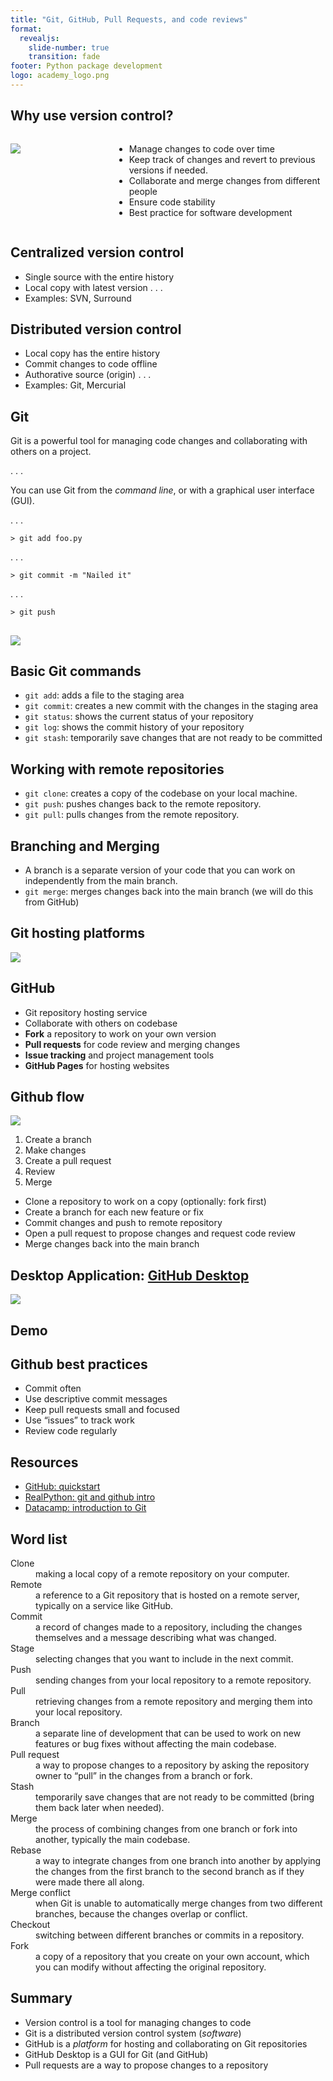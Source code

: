```yaml
---
title: "Git, GitHub, Pull Requests, and code reviews"
format: 
  revealjs:
    slide-number: true
    transition: fade
footer: Python package development
logo: academy_logo.png
---
```




## Why use version control? 

::: {.columns}

::: {.column width="30%"}
![](images/Vadar-VersionControl-300x300.jpg)
:::

::: {.column width="70%" .incremental}
* Manage changes to code over time
* Keep track of changes and revert to previous versions if needed.
* Collaborate and merge changes from different people
* Ensure code stability
* Best practice for software development
:::

:::



## Centralized version control

* Single source with the entire history
* Local copy with latest version
. . .
* Examples: SVN, Surround


## Distributed version control

* Local copy has the entire history
* Commit changes to code offline
* Authorative source (origin)
. . .
* Examples: Git, Mercurial


## Git


Git is a powerful tool for managing code changes and collaborating with others on a project.

. . .

You can use Git from the *command line*, or with a graphical user interface (GUI).

. . .

`> git add foo.py`

. . .

`> git commit -m "Nailed it"`

. . .

`> git push`


##

![](https://imgs.xkcd.com/comics/git.png)




## Basic Git commands 

:::{.incremental}
* `git add`: adds a file to the staging area
* `git commit`: creates a new commit with the changes in the staging area
* `git status`: shows the current status of your repository
* `git log`: shows the commit history of your repository
* `git stash`: temporarily save changes that are not ready to be committed
::: 



## Working with remote repositories  

::: {.incremental}
* `git clone`: creates a copy of the codebase on your local machine.
* `git push`: pushes changes back to the remote repository.
* `git pull`: pulls changes from the remote repository.
:::


## Branching and Merging 

* A branch is a separate version of your code that you can work on independently from the main branch.
* `git merge`: merges changes back into the main branch (we will do this from GitHub)

## Git hosting platforms

![](images/git_local_remote.png)


## GitHub 

::: {.incremental}
* Git repository hosting service
* Collaborate with others on codebase
* **Fork** a repository to work on your own version
* **Pull requests** for code review and merging changes
* **Issue tracking** and project management tools
* **GitHub Pages** for hosting websites
:::


## Github flow {background-color="white" .smaller .incremental}

![](images/git_workflow.png)

::: {.incremental}
1. Create a branch
2. Make changes
3. Create a pull request
4. Review
5. Merge
:::


::: {.notes}
* Clone a repository to work on a copy (optionally: fork first)
* Create a branch for each new feature or fix
* Commit changes and push to remote repository
* Open a pull request to propose changes and request code review
* Merge changes back into the main branch
:::




## Desktop Application: [GitHub Desktop](https://desktop.github.com/)

![](images/GitHubDesktop.png)


## Demo



## Github best practices

::: {.incremental}
* Commit often
* Use descriptive commit messages
* Keep pull requests small and focused
* Use "issues" to track work
* Review code regularly
::: 





## Resources

* [GitHub: quickstart](https://docs.github.com/en/get-started/quickstart/hello-world)
* [RealPython: git and github intro](https://realpython.com/python-git-github-intro/)
* [Datacamp: introduction to Git](https://app.datacamp.com/learn/courses/introduction-to-git)




## Word list {.smaller .scrollable}


Clone 
  : making a local copy of a remote repository on your computer.

Remote 
  : a reference to a Git repository that is hosted on a remote server, typically on a service like GitHub.

Commit 
  : a record of changes made to a repository, including the changes themselves and a message describing what was changed.

Stage 
  : selecting changes that you want to include in the next commit.

Push 
  : sending changes from your local repository to a remote repository.

Pull 
  : retrieving changes from a remote repository and merging them into your local repository.

Branch 
  : a separate line of development that can be used to work on new features or bug fixes without affecting the main codebase.

Pull request 
  : a way to propose changes to a repository by asking the repository owner to "pull" in the changes from a branch or fork.

Stash
  : temporarily save changes that are not ready to be committed (bring them back later when needed).

Merge 
  : the process of combining changes from one branch or fork into another, typically the main codebase.

Rebase 
  : a way to integrate changes from one branch into another by applying the changes from the first branch to the second branch as if they were made there all along.

Merge conflict 
  : when Git is unable to automatically merge changes from two different branches, because the changes overlap or conflict.

Checkout 
  : switching between different branches or commits in a repository.

Fork 
  : a copy of a repository that you create on your own account, which you can modify without affecting the original repository.


## Summary

::: {.incremental}

* Version control is a tool for managing changes to code 
* Git is a distributed version control system (*software*)
* GitHub is a *platform* for hosting and collaborating on Git repositories
* GitHub Desktop is a GUI for Git (and GitHub)
* Pull requests are a way to propose changes to a repository 

:::